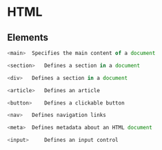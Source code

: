 # HTML

## Elements


```js copy
<main> 	Specifies the main content of a document
```

```js copy
<section> 	Defines a section in a document
```

```js copy
<div> 	Defines a section in a document
```

```js copy
<article> 	Defines an article
```

```js copy
<button> 	Defines a clickable button
```

```js copy
<nav> 	Defines navigation links
```

```js copy
<meta> 	Defines metadata about an HTML document
```

```js copy
<input> 	Defines an input control
```


